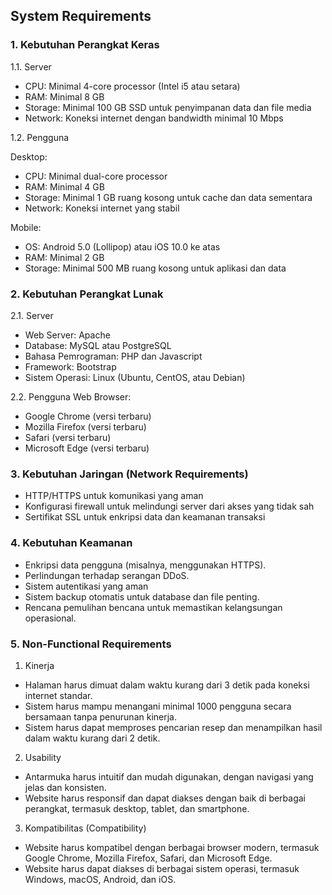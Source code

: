 ## System Requirements

### 1. Kebutuhan Perangkat Keras

1.1. Server
- CPU: Minimal 4-core processor (Intel i5 atau setara)
- RAM: Minimal 8 GB
- Storage: Minimal 100 GB SSD untuk penyimpanan data dan file media
- Network: Koneksi internet dengan bandwidth minimal 10 Mbps

1.2. Pengguna

Desktop:
- CPU: Minimal dual-core processor
- RAM: Minimal 4 GB
- Storage: Minimal 1 GB ruang kosong untuk cache dan data sementara
- Network: Koneksi internet yang stabil

Mobile:
- OS: Android 5.0 (Lollipop) atau iOS 10.0 ke atas
- RAM: Minimal 2 GB
- Storage: Minimal 500 MB ruang kosong untuk aplikasi dan data

### 2. Kebutuhan Perangkat Lunak 

2.1. Server
- Web Server: Apache 
- Database: MySQL atau PostgreSQL
- Bahasa Pemrograman: PHP dan Javascript
- Framework: Bootstrap
- Sistem Operasi: Linux (Ubuntu, CentOS, atau Debian)

2.2. Pengguna
Web Browser:

- Google Chrome (versi terbaru)
- Mozilla Firefox (versi terbaru)
- Safari (versi terbaru)
- Microsoft Edge (versi terbaru)

### 3. Kebutuhan Jaringan (Network Requirements)
- HTTP/HTTPS untuk komunikasi yang aman
- Konfigurasi firewall untuk melindungi server dari akses yang tidak sah
- Sertifikat SSL untuk enkripsi data dan keamanan transaksi

### 4. Kebutuhan Keamanan
- Enkripsi data pengguna (misalnya, menggunakan HTTPS).
- Perlindungan terhadap serangan DDoS.
- Sistem autentikasi yang aman
- Sistem backup otomatis untuk database dan file penting.
- Rencana pemulihan bencana untuk memastikan kelangsungan operasional.

### 5. Non-Functional Requirements
1. Kinerja 
- Halaman harus dimuat dalam waktu kurang dari 3 detik pada koneksi internet standar.
- Sistem harus mampu menangani minimal 1000 pengguna secara bersamaan tanpa penurunan kinerja.
- Sistem harus dapat memproses pencarian resep dan menampilkan hasil dalam waktu kurang dari 2 detik.

2. Usability
- Antarmuka harus intuitif dan mudah digunakan, dengan navigasi yang jelas dan konsisten.
- Website harus responsif dan dapat diakses dengan baik di berbagai perangkat, termasuk desktop, tablet, dan smartphone.

3. Kompatibilitas (Compatibility)
- Website harus kompatibel dengan berbagai browser modern, termasuk Google Chrome, Mozilla Firefox, Safari, dan Microsoft Edge.
- Website harus dapat diakses di berbagai sistem operasi, termasuk Windows, macOS, Android, dan iOS.